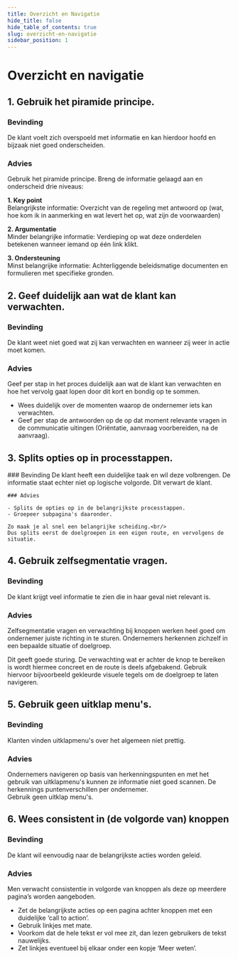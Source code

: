 ```yaml
---
title: Overzicht en Navigatie
hide_title: false
hide_table_of_contents: true
slug: overzicht-en-navigatie
sidebar_position: 1
---
```



# Overzicht en navigatie

## 1. Gebruik het piramide principe.

### Bevinding

De klant voelt zich overspoeld met informatie en kan hierdoor hoofd en bijzaak niet goed onderscheiden.

### Advies

Gebruik het piramide principe. Breng de informatie gelaagd aan en onderscheid drie niveaus:

**1. Key point**<br/>
Belangrijkste informatie: Overzicht van de regeling met antwoord op (wat, hoe kom ik in aanmerking en wat levert het op, wat zijn de voorwaarden)

**2. Argumentatie**<br/>
Minder belangrijke informatie: Verdieping op wat deze onderdelen betekenen wanneer iemand op één link klikt.

**3. Ondersteuning**<br/>
Minst belangrijke informatie: Achterliggende beleidsmatige documenten en formulieren met specifieke gronden.

## 2. Geef duidelijk aan wat de klant kan verwachten.

### Bevinding

De klant weet niet goed wat zij kan verwachten en wanneer zij weer in actie moet komen.

### Advies

Geef per stap in het proces duidelijk aan wat de klant kan verwachten en hoe het vervolg gaat lopen door dit kort en
bondig op te sommen.

- Wees duidelijk over de momenten waarop de ondernemer iets kan
  verwachten.
- Geef per stap de antwoorden op de op dat moment relevante vragen in de
  communicatie uitingen (Oriëntatie, aanvraag voorbereiden, na de aanvraag).

## 3. Splits opties op in processtappen.

<div className="rvo-layout-row rvo-layout-align-items-start rvo-layout-gap--lg">
  <div style={{ flex: 0.7 }}>
    ### Bevinding
    De klant heeft een duidelijke taak en wil deze volbrengen. De informatie staat echter niet op logische volgorde. Dit verwart de klant.

    ### Advies

    - Splits de opties op in de belangrijkste processtappen.
    - Groepeer subpagina's daaronder.

    Zo maak je al snel een belangrijke scheiding.<br/>
    Dus splits eerst de doelgroepen in een eigen route, en vervolgens de situatie.

  </div>
  <div style={{ flex: 0.3 }}>
    <ProgressTracker>
      <ProgressTrackerStep state="start" label="Kringlooplandbouwscan" line="straight" size="md" />
      <ProgressTrackerStep state="completed" label="Vragen over uw bedrijf" line="substep-start" size="md" />
      <ProgressTrackerStep state="completed" label="Vragen over uw bedrijf" line="straight" size="sm" />
      <ProgressTrackerStep state="completed" label="Vragen over uw bedrijf" line="substep-end" size="sm" />
      <ProgressTrackerStep state="completed" label="Toekomst van uw bedrijf" line="straight" size="md" />
      <ProgressTrackerStep state="completed" label="Thema: Verdienmodel" line="substep-start" size="md" />
      <ProgressTrackerStep state="completed" label="Nieuwe marktconcepten" line="straight" size="sm" />
      <ProgressTrackerStep
        state="completed"
        label="Verbreding van uw bedrijfsactiviteiten"
        line="substep-end"
        size="sm"
      />
      <ProgressTrackerStep state="completed" label="Mogen we u nog wat vragen stellen?" line="straight" size="md" />
      <ProgressTrackerStep state="end" label="Resultaten" line="none" size="md" />
    </ProgressTracker>
  </div>
</div>

## 4. Gebruik zelfsegmentatie vragen.

### Bevinding

De klant krijgt veel informatie te zien die in haar geval niet relevant is.

### Advies

Zelfsegmentatie vragen en verwachting bij knoppen werken heel goed om ondernemer juiste richting in te sturen.
Ondernemers herkennen zichzelf in een bepaalde situatie of doelgroep.

Dit geeft goede sturing. De verwachting wat er achter de knop te bereiken is wordt hiermee concreet en de route is deels
afgebakend. Gebruik hiervoor bijvoorbeeld gekleurde visuele tegels om de doelgroep te laten navigeren.

## 5. Gebruik geen uitklap menu's.

### Bevinding

Klanten vinden uitklapmenu's over het algemeen niet prettig.

### Advies

Ondernemers navigeren op basis van herkenningspunten en met het gebruik van uitklapmenu's kunnen ze informatie niet
goed scannen. De herkennings puntenverschillen per ondernemer.<br/>
Gebruik geen uitklap menu's.

## 6. Wees consistent in (de volgorde van) knoppen

### Bevinding

De klant wil eenvoudig naar de belangrijkste acties worden geleid.

### Advies

Men verwacht consistentie in volgorde van knoppen als deze op meerdere pagina’s worden aangeboden.

- Zet de belangrijkste acties op een pagina achter knoppen met een duidelijke ‘call to action’.
- Gebruik linkjes met mate.
- Voorkom dat de hele tekst er vol mee zit, dan lezen gebruikers de tekst nauwelijks.
- Zet linkjes eventueel bij elkaar onder een kopje ‘Meer weten’.
